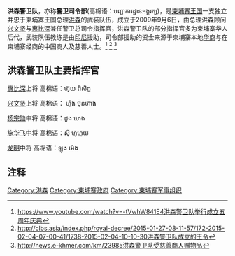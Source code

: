 '''洪森警卫队'''，亦称'''警卫司令部'''(高棉语：បញ្ជាការដ្ឋាន​អង្គរក្ស​)，是[[柬埔寨|柬埔寨王国]]一支独立并忠于柬埔寨王国总理[[洪森|洪森]]的武装队伍，成立于2009年9月6日，由总理洪森顾问[[兴文贤|兴文贤]]与[[惠比深|惠比深]]兼任警卫总司令指挥官，洪森警卫队的部分指挥官多为柬埔寨华人后代，武装队伍教练是由[[印尼|印尼]]援助，司令部援助的资金来源于柬埔寨本地[[华商|华商]]与在柬埔寨经商的中国商人及慈善人士。<ref>https://www.youtube.com/watch?v=-tVwhW841E4洪森警卫队举行成立五周年庆典</ref>
<ref>http://clbs.asia/index.php/royal-decree/2015-01-27-08-11-57/172-2015-02-04-07-00-41/1738-2015-02-04-10-10-30洪森警卫队成立的王令{{dead link|date=2018年3月 |bot=InternetArchiveBot |fix-attempted=yes }}</ref>
<ref>http://news.e-khmer.com/km/23985洪森警卫队受慈善商人赠物品{{dead link|date=2018年3月 |bot=InternetArchiveBot |fix-attempted=yes }}</ref>

==洪森警卫队主要指挥官==

[[惠比深|惠比深]]上将 高棉语：ហ៊ុយ ពិសិដ្ឋ

[[兴文贤|兴文贤]]上将 高棉语： ហ៊ីង ប៊ុន​ហ៊ាង  

[[杨宗勋|杨宗勋]]中将 高棉语：ដួង ហេង

[[施华飞|施华飞]]中将 高棉语：ស៊ី ហ៊ូហ៊ុយ

[[龙明|龙明]]中将 高棉语：ឡុង ​ម៉េង​

== 注释 ==
{{Reflist}}

[[Category:洪森|Category:洪森]]
[[Category:柬埔寨政府|Category:柬埔寨政府]]
[[Category:柬埔寨军事组织|Category:柬埔寨军事组织]]